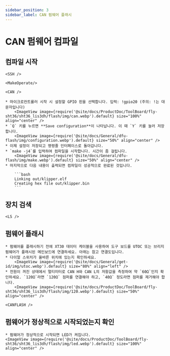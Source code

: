 ```yaml
---
sidebar_position: 3
sidebar_label: CAN 펌웨어 플래시
---
```




# CAN 펌웨어 컴파일

## 컴파일 시작

    <SSH />

    <MakeOperate/>

    <CAN />

    * 마이크로컨트롤러 시작 시 설정할 GPIO 핀을 선택합니다. 입력: !gpio20 (주의: !는 대문자입니다)
        <ImageView image={require('@site/docs/ProductDoc/ToolBoard/fly-sht36/sht36_lis3dh/flash/img/can.webp').default} size="100%" align="center" />
    * `Q` 키를 누르면 **Save configuration**이 나타납니다. 이 때 `Y` 키를 눌러 저장합니다.
        <ImageView image={require('@site/docs/General/dfu-flash/img/configuration.webp').default} size="50%" align="center" />
    * 이제 설정이 저장되고 명령줄 인터페이스로 돌아갑니다.
    * `make -j4`를 입력하여 컴파일을 시작합니다. 시간이 좀 걸립니다.
        <ImageView image={require('@site/docs/General/dfu-flash/img/make.webp').default} size="50%" align="center" />
    * 마지막으로 다음 내용이 출력되면 컴파일이 성공적으로 완료된 것입니다.

        ```bash
        Linking out/klipper.elf
        Creating hex file out/klipper.bin
        ```

## 장치 검색

    <LS />


## 펌웨어 플래시

    * 펌웨어를 플래시하기 전에 XT30 데이터 케이블을 사용하여 도구 보드를 UTOC 또는 브리지 펌웨어가 플래시된 메인보드에 연결하세요. 아래는 참고 연결도입니다.
    * 다이얼 스위치가 올바른 위치에 있는지 확인하세요.
        <ImageView image={require('@site/docs/General/get-id/img/utoc.webp').default} size="80%" align="left" />
    * 전원이 꺼진 상태에서 멀티미터로 CAN H와 CAN L의 저항값을 측정하여 약 `60Ω`인지 확인하세요. `120Ω`라면 `120Ω` 점퍼를 연결해야 하고, `40Ω` 정도라면 점퍼를 제거해야 합니다.
        <ImageView image={require('@site/docs/ProductDoc/ToolBoard/fly-sht36/sht36_lis3dh/flash/img/120.webp').default} size="50%" align="center" />

    <CANFLASH />

## 펌웨어가 정상적으로 시작되었는지 확인

    * 펌웨어가 정상적으로 시작되면 LED가 켜집니다.
    <ImageView image={require('@site/docs/ProductDoc/ToolBoard/fly-sht36/sht36_lis3dh/flash/img/led.webp').default} size="100%" align="center" />